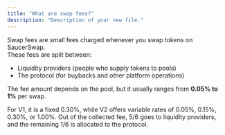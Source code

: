 ```yaml
---
title: "What are swap fees?"
description: "Description of your new file."
---
```


Swap fees are small fees charged whenever you swap tokens on SaucerSwap.\
These fees are split between:

- Liquidity providers (people who supply tokens to pools)
- The protocol (for buybacks and other platform operations)

The fee amount depends on the pool, but it usually ranges from **0.05% to 1%** per swap.

For V1, it is a fixed 0.30%, while V2 offers variable rates of 0.05%, 0.15%, 0.30%, or 1.00%. Out of the collected fee, 5/6 goes to liquidity providers, and the remaining 1/6 is allocated to the protocol.